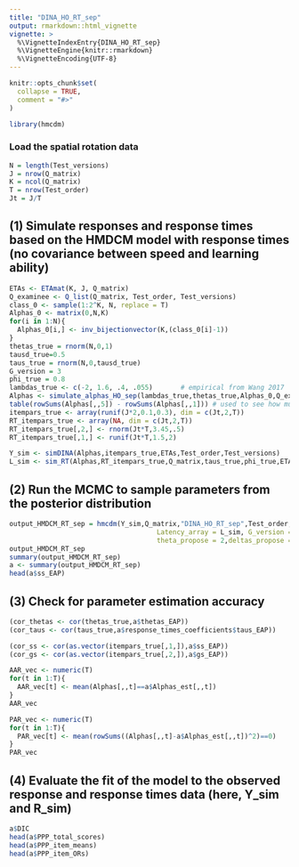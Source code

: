 ```yaml
---
title: "DINA_HO_RT_sep"
output: rmarkdown::html_vignette
vignette: >
  %\VignetteIndexEntry{DINA_HO_RT_sep}
  %\VignetteEngine{knitr::rmarkdown}
  %\VignetteEncoding{UTF-8}
---
```


```r
knitr::opts_chunk$set(
  collapse = TRUE,
  comment = "#>"
)
```

```r
library(hmcdm)
```

### Load the spatial rotation data

```r
N = length(Test_versions)
J = nrow(Q_matrix)
K = ncol(Q_matrix)
T = nrow(Test_order)
Jt = J/T
```


## (1) Simulate responses and response times based on the HMDCM model with response times (no covariance between speed and learning ability)

```r
ETAs <- ETAmat(K, J, Q_matrix)
Q_examinee <- Q_list(Q_matrix, Test_order, Test_versions)
class_0 <- sample(1:2^K, N, replace = T)
Alphas_0 <- matrix(0,N,K)
for(i in 1:N){
  Alphas_0[i,] <- inv_bijectionvector(K,(class_0[i]-1))
}
thetas_true = rnorm(N,0,1)
tausd_true=0.5
taus_true = rnorm(N,0,tausd_true)
G_version = 3
phi_true = 0.8
lambdas_true <- c(-2, 1.6, .4, .055)       # empirical from Wang 2017
Alphas <- simulate_alphas_HO_sep(lambdas_true,thetas_true,Alphas_0,Q_examinee,T,Jt)
table(rowSums(Alphas[,,5]) - rowSums(Alphas[,,1])) # used to see how much transition has taken place
itempars_true <- array(runif(J*2,0.1,0.3), dim = c(Jt,2,T))
RT_itempars_true <- array(NA, dim = c(Jt,2,T))
RT_itempars_true[,2,] <- rnorm(Jt*T,3.45,.5)
RT_itempars_true[,1,] <- runif(Jt*T,1.5,2)

Y_sim <- simDINA(Alphas,itempars_true,ETAs,Test_order,Test_versions)
L_sim <- sim_RT(Alphas,RT_itempars_true,Q_matrix,taus_true,phi_true,ETAs,G_version,Test_order,Test_versions)
```


## (2) Run the MCMC to sample parameters from the posterior distribution

```r
output_HMDCM_RT_sep = hmcdm(Y_sim,Q_matrix,"DINA_HO_RT_sep",Test_order,Test_versions,100,30,
                                     Latency_array = L_sim, G_version = G_version,
                                     theta_propose = 2,deltas_propose = c(.45,.35,.25,.06))
output_HMDCM_RT_sep
summary(output_HMDCM_RT_sep)
a <- summary(output_HMDCM_RT_sep)
head(a$ss_EAP)
```



## (3) Check for parameter estimation accuracy

```r
(cor_thetas <- cor(thetas_true,a$thetas_EAP))
(cor_taus <- cor(taus_true,a$response_times_coefficients$taus_EAP))

(cor_ss <- cor(as.vector(itempars_true[,1,]),a$ss_EAP))
(cor_gs <- cor(as.vector(itempars_true[,2,]),a$gs_EAP))

AAR_vec <- numeric(T)
for(t in 1:T){
  AAR_vec[t] <- mean(Alphas[,,t]==a$Alphas_est[,,t])
}
AAR_vec

PAR_vec <- numeric(T)
for(t in 1:T){
  PAR_vec[t] <- mean(rowSums((Alphas[,,t]-a$Alphas_est[,,t])^2)==0)
}
PAR_vec
```


## (4) Evaluate the fit of the model to the observed response and response times data (here, Y_sim and R_sim)

```r
a$DIC
head(a$PPP_total_scores)
head(a$PPP_item_means)
head(a$PPP_item_ORs)
```


